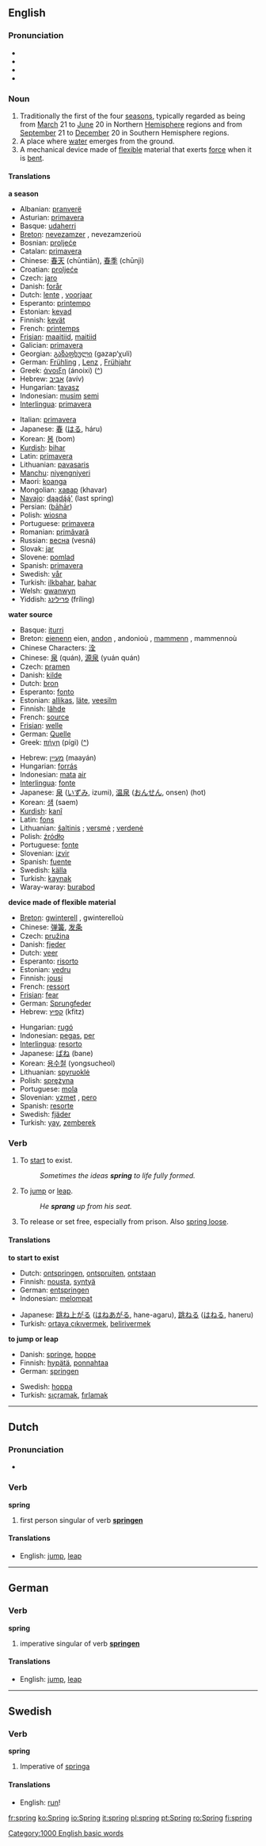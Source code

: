 ==English==

{{rank|wood|matters|physical|895|spring|troops|meeting|corner}}

=== Pronunciation ===
*{{AHD|/sprĭng/}}
*{{IPA|/sprɪŋ/}}
*{{SAMPA|/sprIN/}}
*{{audio|en-us-spring.ogg|Audio (US)}}

===Noun===
{{en-noun|spring|springs}}
# Traditionally the first of the four [[season]]s, typically regarded as being from [[March]] 21 to [[June]] 20 in Northern [[Hemisphere]] regions and from [[September]] 21 to [[December]] 20 in Southern Hemisphere regions.
# A place where [[water]] emerges from the ground.
# A mechanical device made of [[flexible]] material that exerts [[force]] when it is [[bend|bent]].

====Translations====
'''a season'''
{{top}}
*Albanian: [[pranverë]]
*Asturian: [[primavera]]
*Basque: [[udaherri]]
*[[Breton]]: [[nevezamzer]] {{f}}, nevezamzerioù {{p}}
*Bosnian: [[proljeće]] {{n}}
*Catalan: [[primavera]]
*Chinese: [[春天]] (chūntiān), [[春季]] (chūnjì)
*Croatian: [[proljeće]] {{n}}
*Czech: [[jaro]]    {{n}}
*Danish: [[forår]]
*Dutch: [[lente]] {{m}}, [[voorjaar]] {{n}}
*Esperanto: [[printempo]] {{m}}
*Estonian: [[kevad]]
*Finnish: [[kevät]]
*French: [[printemps]] {{m}}
*[[Frisian]]: [[maaitiid]], [[maitiid]]
*Galician: [[primavera]]
*Georgian: [[გაზაფხული]] (gazap‘χuli)
*German: [[Frühling]] {{m}}, [[Lenz]] {{m}}, [[Frühjahr]] {{n}}
*Greek: [[άνοιξη]] (ánoixi) {{m}} ([[:el:Άνοιξη|^]])
*Hebrew: [[אביב]] (avív)
*Hungarian: [[tavasz]]
*Indonesian: [[musim]] [[semi]]
*[[Interlingua]]: [[primavera]] {{f}}
{{mid}}
*Italian: [[primavera]] {{f}}
*Japanese: [[春]] ([[はる]], háru)
*Korean: [[봄]] (bom)
*[[Kurdish]]: [[bihar]]
*Latin: [[primavera]] {{f}}
*Lithuanian: [[pavasaris]] {{m}}
*[[Manchu]]: [[niyengniyeri]]
*Maori: [[koanga]]
*Mongolian: [[хавар]] (khavar)
*[[Navajo]]: [[dąądą́ą́']] (last spring)
*Persian: {{FAchar|[[باهار]]}} ([[bāhār]])
*Polish: [[wiosna]] {{f}}
*Portuguese: [[primavera]] {{f}}
*Romanian: [[primăvară]] {{f}}
*Russian: [[весна]] (vesná) {{f}}
*Slovak: [[jar]] {{f}}
*Slovene: [[pomlad]] {{f}}
*Spanish: [[primavera]] {{f}}
*Swedish: [[vår]]
*Turkish: [[ilkbahar]], [[bahar]]
*Welsh: [[gwanwyn]]
*Yiddish: [[פרילינג]] (fríling)
{{bottom}}

'''water source'''
{{top}}
*Basque: [[iturri]]
*Breton: [[eienenn]] {{f}} eien, [[andon]] {{f}}, andonioù {{p}}, [[mammenn]] {{f}}, mammennoù {{p}}
*Chinese Characters: [[洤]]
*Chinese: [[泉]] (quán), [[源泉]] (yuán quán)
*Czech: [[pramen]]  {{m}}
*Danish: [[kilde]] {{c}}
*Dutch: [[bron]] {{f}}
*Esperanto: [[fonto]]
*Estonian: [[allikas]], [[läte]], [[veesilm]]
*Finnish: [[lähde]]
*French: [[source]] {{f}}
*[[Frisian]]: [[welle]]
*German: [[Quelle]] {{f}}
*Greek: [[πήγη]] (pígi) {{f}} ([[:el:Πήγη|^]])
{{mid}}
*Hebrew: [[מעיין]] (maayán)
*Hungarian: [[forrás]]
*Indonesian: [[mata]] [[air]]
*[[Interlingua]]: [[fonte]]
*Japanese: [[泉]] ([[いずみ]], izumi), [[温泉]] ([[おんせん]], onsen) (hot)
*Korean: [[샘]] (saem)
*[[Kurdish]]: [[kanî]]
*Latin: [[fons]] {{m}}
*Lithuanian: [[šaltinis]] {{m}}; [[versmė]] {{f}}; [[verdenė]] {{f}}
*Polish: [[źródło]] {{n}}
*Portuguese: [[fonte]] {{f}}
*Slovenian: [[izvir]] {{m}}
*Spanish: [[fuente]] {{f}}
*Swedish: [[källa]]
*Turkish: [[kaynak]]
*Waray-waray: [[burabod]]
{{bottom}}

'''device made of flexible material'''
{{top}}
*[[Breton]]: [[gwinterell]] {{f}}, gwinterelloù {{p}}
*Chinese: [[弹簧]], [[发条]]
*Czech: [[pružina]]  {{f}}
*Danish: [[fjeder]] {{c}}
*Dutch: [[veer]] {{f}}
*Esperanto: [[risorto]]
*Estonian: [[vedru]]
*Finnish: [[jousi]]
*French: [[ressort]] {{m}}
*[[Frisian]]: [[fear]]
*German: [[Sprungfeder]]
*Hebrew: [[קפיץ]] (kfitz)
{{mid}}
*Hungarian: [[rugó]]
*Indonesian: [[pegas]], [[per]]
*[[Interlingua]]: [[resorto]]
*Japanese: [[ばね]] (bane)
*Korean: [[용수철]] (yongsucheol)
*Lithuanian: [[spyruoklė]] {{f}}
*Polish: [[sprężyna]] {{f}}
*Portuguese: [[mola]] {{f}}
*Slovenian: [[vzmet]] {{f}}, [[pero]] {{n}}
*Spanish: [[resorte]] {{m}}
*Swedish: [[fjäder]]
*Turkish: [[yay]], [[zemberek]]
{{bottom}}

=== Verb ===
{{irregverb|'''to spring'''|'''[[springs]]'''|'''[[sprang]]'''|'''[[sprung]]'''|'''[[springing]]'''}}

#To [[start]] to exist.
#:''Sometimes the ideas '''spring''' to life fully formed.''
#To [[jump]] or [[leap]].
#:''He '''sprang''' up from his seat.''
#{{slang}} To release or set free, especially from prison. Also [[spring loose]].

==== Translations ====
'''to start to exist'''
{{top}}
*Dutch: [[ontspringen]], [[ontspruiten]], [[ontstaan]]
*Finnish: [[nousta]], [[syntyä]]
*German: [[entspringen]]
*Indonesian: [[lompat|melompat]]
{{mid}}
*Japanese: [[跳ね上がる]] ([[はねあがる]], hane-agaru), [[跳ねる]] ([[はねる]], haneru)
*Turkish: [[ortaya çıkıvermek]], [[belirivermek]]
{{bottom}}

'''to jump or leap'''
{{top}}
*Danish: [[springe]], [[hoppe]]
*Finnish: [[hypätä]], [[ponnahtaa]]
*German: [[springen]]
{{mid}}
*Swedish: [[hoppa]]
*Turkish: [[sıçramak]], [[fırlamak]]
{{bottom}}


----
==Dutch==

=== Pronunciation ===
*{{IPA|/'sprɪɳ/}}

=== Verb ===
'''spring'''
# first person singular of verb '''[[springen]]'''

====Translations====
*English: [[jump]], [[leap]]


----
==German==
===Verb===
'''spring'''
# imperative singular of verb '''[[springen]]'''

====Translations====
*English: [[jump]], [[leap]]


----
==Swedish==
===Verb===
'''spring'''
# Imperative of [[springa]]

====Translations====
*English: [[run]]!

[[Category:1000 English basic words]]

[[fr:spring]]
[[ko:Spring]]
[[io:Spring]]
[[it:spring]]
[[pl:spring]]
[[pt:Spring]]
[[ro:Spring]]
[[fi:spring]]